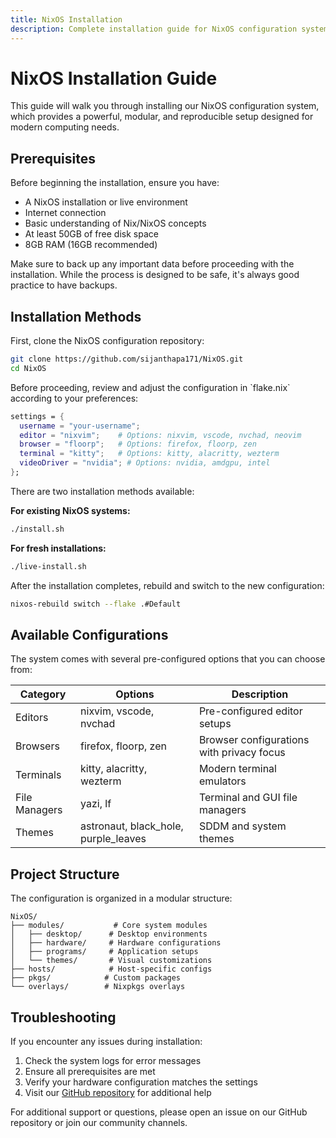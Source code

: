 ```yaml
---
title: NixOS Installation
description: Complete installation guide for NixOS configuration system.
---
```


# NixOS Installation Guide

This guide will walk you through installing our NixOS configuration system, which provides a powerful, modular, and reproducible setup designed for modern computing needs.

## Prerequisites

Before beginning the installation, ensure you have:

- A NixOS installation or live environment
- Internet connection
- Basic understanding of Nix/NixOS concepts
- At least 50GB of free disk space
- 8GB RAM (16GB recommended)

<Note title="Important" type="warning">
  Make sure to back up any important data before proceeding with the installation.
  While the process is designed to be safe, it's always good practice to have backups.
</Note>

## Installation Methods

<Stepper>
<StepperItem title="1. Clone the Repository">
First, clone the NixOS configuration repository:

```bash
git clone https://github.com/sijanthapa171/NixOS.git
cd NixOS
```
</StepperItem>

<StepperItem title="2. Review Configuration">
Before proceeding, review and adjust the configuration in `flake.nix` according to your preferences:

```nix
settings = {
  username = "your-username";
  editor = "nixvim";    # Options: nixvim, vscode, nvchad, neovim
  browser = "floorp";   # Options: firefox, floorp, zen
  terminal = "kitty";   # Options: kitty, alacritty, wezterm
  videoDriver = "nvidia"; # Options: nvidia, amdgpu, intel
};
```
</StepperItem>

<StepperItem title="3. Choose Installation Method">
There are two installation methods available:

**For existing NixOS systems:**
```bash
./install.sh
```

**For fresh installations:**
```bash
./live-install.sh
```
</StepperItem>

<StepperItem title="4. Post-Installation">
After the installation completes, rebuild and switch to the new configuration:

```bash
nixos-rebuild switch --flake .#Default
```
</StepperItem>
</Stepper>

## Available Configurations

The system comes with several pre-configured options that you can choose from:

| Category      | Options                                | Description                               |
| ------------- | -------------------------------------- | ----------------------------------------- |
| Editors       | nixvim, vscode, nvchad                 | Pre-configured editor setups              |
| Browsers      | firefox, floorp, zen                   | Browser configurations with privacy focus |
| Terminals     | kitty, alacritty, wezterm              | Modern terminal emulators                 |
| File Managers | yazi, lf                               | Terminal and GUI file managers            |
| Themes        | astronaut, black_hole, purple_leaves   | SDDM and system themes                    |

## Project Structure

The configuration is organized in a modular structure:

```
NixOS/
├── modules/           # Core system modules
│   ├── desktop/      # Desktop environments
│   ├── hardware/     # Hardware configurations
│   ├── programs/     # Application setups
│   └── themes/       # Visual customizations
├── hosts/            # Host-specific configs
├── pkgs/            # Custom packages
└── overlays/        # Nixpkgs overlays
```

## Troubleshooting

If you encounter any issues during installation:

1. Check the system logs for error messages
2. Ensure all prerequisites are met
3. Verify your hardware configuration matches the settings
4. Visit our [GitHub repository](https://github.com/authxt/NixOS) for additional help

<Note title="Support" type="info">
  For additional support or questions, please open an issue on our GitHub repository
  or join our community channels.
</Note>

